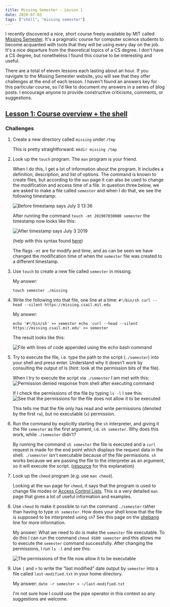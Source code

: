 ```yaml
---
title: Missing Semester - Lesson 1
date: 2020-07-03
tags: ["shell", "missing semester"]
---
```


I recently discovered a nice, short course freely available by MIT called [Missing Semester](https://missing.csail.mit.edu/). It's a pragmatic course for computer science students to become acquanted with tools that they will be using every day on the job. It's a nice departure from the theoretical topics of a CS degree. I don't have a CS degree, but nonetheless I found this course to be interesting and useful.

There are a total of eleven lessons each lasting about an hour. If you navigate to the Missing Semester website, you will see that they offer challenges at the end of each lesson. I haven't found an answers key for this particular course, so I'd like to document my answers in a series of blog posts. I encourage anyone to provide constructive criticisms, comments, or suggestions. 

## [Lesson 1: Course overview + the shell](https://missing.csail.mit.edu/2020/course-shell/)

### Challenges

1. Create a new directory called `missing` under `/tmp`

	This is pretty straightforward:
	`mkdir missing /tmp`

2. Look up the `touch` program. The `man` program is your friend.

	When I do this, I get a lot of information about the program. It includes a definition, description, and list of options. The command is known to create files, but according to the `man` page it can also be used to change the modification and access time of a file. In question three below, we are asked to make a file called `semester` and when I do that, we see the following timestamp:
	
	![Before timestamp says July 3 13:36](../../../images/missing/missing_l1_q2_before.png "Before timestamp says July 3 13:36")

	After running the command `touch -mt 201907030000 semester` the timestamp now looks like this:

	![After timestamp says July 3 2019](../../../images/missing/missing_l1_q2_after.png "After timestamp says July 3 2019")

	(help with this syntax found [here](https://hackernoon.com/how-to-change-a-file-s-last-modified-and-creation-dates-on-mac-os-x-494f8f76cdf4))
	
	The flags `-mt` are for modify and time, and as can be seen we have changed the modification time of when the `semester` file was created to a different timestamp.

3. Use `touch` to create a new file called `semester` in missing.

	My answer:
	
	`touch semester ./missing`

4. Write the following into that file, one line at a time:
	`
	#!/bin/sh
	curl --head --silent https://missing.csail.mit.edu
	`

	My answer:

	`echo '#!/bin/sh' >> semester
	 echo 'curl --head --silent https://missing.csail.mit.edu' >> semester`

	The result looks like this:

	![File with lines of code appended using the echo bash command](../../../images/missing/missing_l1_q4_result.png "File with lines of code appended using the echo bash command")

5. Try to execute the file, i.e. type the path to the script (`./semester`) into your shell and press enter. Understand why it doesn’t work by consulting the output of ls (hint: look at the permission bits of the file).
	
	When I try to execute the script via `./semester` I am met with this:
	![Permission denied response from shell after executing command](../../../images/missing/missing_l1_q5_denied.png "Permission denied response from shell after executing command")

	If I check the permissions of the file by typing `ls -l` I see this:
	![See that the permissions for the file does not allow it to be executed](../../../images/missing/missing_l1_q5_permissions.png "See that the permissions for the file does not allow it to be executed")

	This tells me that the file only has read and write permissions (denoted by the first `rw`), but no executable (`x`) permission.


6. Run the command by explicitly starting the `sh` interpreter, and giving it the file `semester` as the first argument, i.e. `sh semester`. Why does this work, while `./semester` didn’t?

	By running the command `sh semester` the file is executed and a `curl` request is made for the end point which displays the request data in the shell. `./semester` isn't executable because of the file permissions. `sh` works because we are passing the file to the interpreter as an argument, so it will execute the script. ([resource](https://apple.stackexchange.com/questions/101170/why-do-i-need-to-put-sh-before-running-sh-files) for this explanation)

7. Look up the `chmod` program (e.g. use `man chmod`).

	Looking at the `man` page for `chmod`, it says that the program is used to change file modes or [Access Control Lists](https://en.wikipedia.org/wiki/Access-control_list). This is a very detailed `man` page that gives a lot of useful information and examples.

8. Use `chmod` to make it possible to run the command `./semester` rather than having to type `sh semester`. How does your shell know that the file is supposed to be interpreted using `sh`? See this page on the [shebang](https://en.wikipedia.org/wiki/Shebang_(Unix)) line for more information.

	My answer:
	What we need to do is make the `semester` file executable. To do this I can run the command `chmod 0100 semester` and this allows me to execute the `semester` command successfully. After changing the permissions, I run `ls -l` and see this:

	![The permissions of the file now allow it to be executable](../../../images/missing/missing_l1_q8_permissions.png "The permissions of the file now allow it to be executable")

9. Use `|` and `>` to write the “last modified” date output by `semester` into a file called `last-modified.txt` in your home directory.

	My answer:
	`date -r semester > ~/last-modified.txt`

	I'm not sure how I could use the pipe operator in this context so any suggestions are welcome. 

